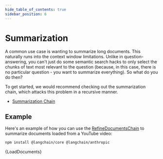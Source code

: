 ```yaml
---
hide_table_of_contents: true
sidebar_position: 6
---
```


# Summarization

A common use case is wanting to summarize long documents.
This naturally runs into the context window limitations.
Unlike in question-answering, you can't just do some semantic search hacks to only select the chunks of text most relevant to the question (because, in this case, there is no particular question - you want to summarize everything).
So what do you do then?

To get started, we would recommend checking out the summarization chain, which attacks this problem in a recursive manner.

- [Summarization Chain](/docs/modules/chains/popular/summarize)

## Example

Here's an example of how you can use the [RefineDocumentsChain](/docs/modules/chains/document/refine) to summarize documents loaded from a YouTube video:



<IntegrationInstallTooltip></IntegrationInstallTooltip>

```bash npm2yarn
npm install @langchain/core @langchain/anthropic
```

<CodeBlock language="typescript">{LoadDocuments}</CodeBlock>
